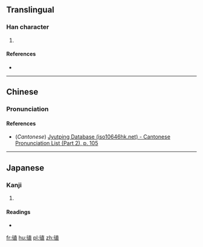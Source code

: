 ==Translingual==

===Han character===
{{Han char|rn=60|rad=彳|as=08|sn=11|four=|canj=竹人十月一 (HOJBM)|ids=⿰[[彳]][[直]]}}

# {{defn|Han|sort=彳08}}

====References====
* {{Han ref|kx=0368.170|dkj=10151|dj=0692.130|hdz=20827.030|uh=5F9D|ud=24477}}

----

==Chinese==
{{zh-hanzi-box|[[徝]]}}

===Pronunciation===
{{zh-pron
|m=zhì
|c=zi3
|mc=
|oc=
|ma=
|cat=
}}

====References====
*(''Cantonese'') [http://www.iso10646hk.net/jp/document/download.jsp Jyutping Database (iso10646hk.net) - Cantonese Pronunciation List (Part 2), p. 105]

----

==Japanese==

===Kanji===
{{ja-kanji|grade=|rs=彳08}}

# {{defn|lang=ja|sort=彳08}}

====Readings====
* {{ja-readings|on=[[ち]] (chi), [[ちょく]] (choku), [[ちき]] (chiki)|kun=[[ほどこす]] (hodokosu), [[のぼる]] (noboru)}}

[[fr:徝]]
[[hu:徝]]
[[pl:徝]]
[[zh:徝]]